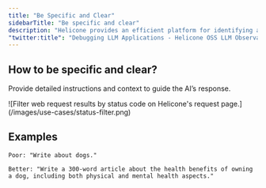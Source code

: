 ```yaml
---
title: "Be Specific and Clear"
sidebarTitle: "Be specific and clear"
description: "Helicone provides an efficient platform for identifying and rectifying errors in your LLM applications, offering insights into their occurrence."
"twitter:title": "Debugging LLM Applications - Helicone OSS LLM Observability"
---
```


## How to be specific and clear? 

Provide detailed instructions and context to guide the AI’s response.

<Frame>
  ![Filter web request results by status code on Helicone's request
  page.](/images/use-cases/status-filter.png)
</Frame>

## Examples

```
Poor: "Write about dogs."

Better: "Write a 300-word article about the health benefits of owning a dog, including both physical and mental health aspects."
```
